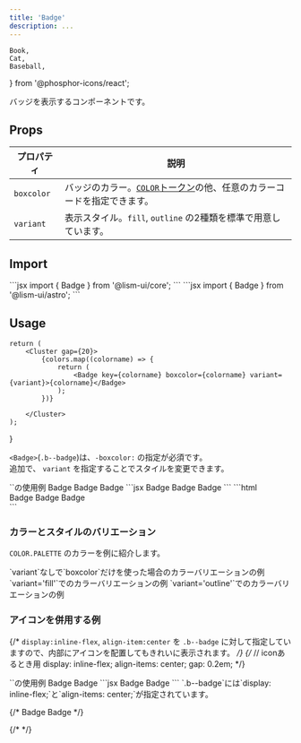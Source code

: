```yaml
---
title: 'Badge'
description: ...
---
```


	Book,
	Cat,
	Baseball,
} from '@phosphor-icons/react';

バッジを表示するコンポーネントです。


## Props

| プロパティ | 説明 |
|---|---|
|`boxcolor`| バッジのカラー。[`COLOR`トークン](/ja/css/tokens/#color)の他、任意のカラーコードを指定できます。|
|`variant`| 表示スタイル。`fill`, `outline` の2種類を標準で用意しています。|


## Import

<Preview>
	<PreviewCode slot='tab' label='React'>
```jsx
import { Badge } from '@lism-ui/core';
```
	</PreviewCode>
	<PreviewCode slot='tab' label='Astro'>
```jsx
import { Badge } from '@lism-ui/astro';
```
	</PreviewCode>
</Preview>


## Usage

	return (
		<Cluster gap={20}>
			{colors.map((colorname) => {
				return (
					<Badge key={colorname} boxcolor={colorname} variant={variant}>{colorname}</Badge>
				);
			})}

		</Cluster>
	);
}


`<Badge>`(`.b--badge`)は、`-boxcolor:` の指定が必須です。  
追加で、 `variant` を指定することでスタイルを変更できます。

<Preview>
	<PreviewTitle>`<Badge>`の使用例</PreviewTitle>
	<PreviewArea p={20} isShadow={0}>
		<Cluster gap={20}>
			<Badge boxcolor='blue'>Badge</Badge>
			<Badge boxcolor='#609e0e'>Badge</Badge>
			<Badge boxcolor='pink' variant='fill'>Badge</Badge>
		</Cluster>
	</PreviewArea>
	<PreviewCode slot='tab' label='React, Astro'>
		```jsx
		<Cluster gap={20}>
			<Badge boxcolor='blue'>Badge</Badge>
			<Badge boxcolor='#609e0e'>Badge</Badge>
			<Badge boxcolor='pink' variant='fill'>Badge</Badge>
		</Cluster>
		```
	</PreviewCode>
	<PreviewCode slot='tab' label='HTML'>
		```html
		<div class="l--cluster -gap:20">
			<span class="b--badge -boxcolor:blue">Badge</span>
			<span class="b--badge -boxcolor:" style="--boxcolor:#609e0e;">Badge</span>
			<span class="b--badge b--badge--fill -boxcolor:pink">Badge</span>
		</div>
		```
	</PreviewCode>
</Preview>



### カラーとスタイルのバリエーション

`COLOR.PALETTE` のカラーを例に紹介します。

<Preview>
	<PreviewTitle>`variant`なしで`boxcolor`だけを使った場合のカラーバリエーションの例</PreviewTitle>
	<PreviewArea p={20} isShadow={0}>
		<ColorDemos colors={['red', 'orange', 'yellow', 'green', 'blue', 'purple', 'pink', 'gray', 'main']}  />
	</PreviewArea>
</Preview>

<Preview>
	<PreviewTitle>`variant='fill'`でのカラーバリエーションの例</PreviewTitle>
	<PreviewArea p={20} isShadow={0}>
		<ColorDemos variant='fill' colors={['red', 'orange', 'yellow', 'green', 'blue', 'purple', 'pink', 'gray', 'main']} />
	</PreviewArea>
</Preview>

<Preview> 
	<PreviewTitle>`variant='outline'`でのカラーバリエーションの例</PreviewTitle>
	<PreviewArea p={20} isShadow={0}>
		<ColorDemos colors={['red', 'orange', 'yellow', 'green', 'blue', 'purple', 'pink', 'gray', 'main']} variant='outline' />
	</PreviewArea>
</Preview>




### アイコンを併用する例

{/* `display:inline-flex`, `align-item:center` を `.b--badge` に対して指定していますので、内部にアイコンを配置してもきれいに表示されます。 */}
	{/* // iconあるとき用
	display: inline-flex;
	align-items: center;
	gap: 0.2em; */}

<Preview>
	<PreviewTitle>`<Icon>`の使用例</PreviewTitle>
	<PreviewArea p={20}>
		<Cluster gap={20}>
			<Badge variant='fill' gap='em2'><Icon icon={Book} size='1.25em'/>Badge</Badge>
			<Badge variant='outline' gap='em2'><Icon icon={Cat} size='1.25em'/>Badge</Badge>
		</Cluster>
	</PreviewArea>
<PreviewCode slot='tab' label='React, Astro'>
```jsx
<Cluster gap={20}>
	<Badge variant='fill' gap='em2'>
		<Icon icon={Book} size='1.25em'/>Badge
	</Badge>
	<Badge variant='outline' gap='em2'>
		<Icon icon={Cat} size='1.25em'/>Badge
	</Badge>
</Cluster>
```
</PreviewCode>
</Preview>

<Callout type='info'>
`.b--badge`には`display: inline-flex;`と`align-items: center;`が指定されています。
</Callout>

{/* <Cluster gap={20}>
	<Badge><Icon isInline icon={Book} /> Badge</Badge>
	<Badge variant='outline'><Icon isInline icon={Cat} /> Badge</Badge>
</Cluster> */}

{/* <Cluster gap={20}>
	<Badge hasIcon p={10} fz='l' variant='fill'><Icon icon={Book} /></Badge>
	<Badge hasIcon p={10} fz='l' variant='outline'><Icon icon={Cat} /></Badge>
	<Badge hasIcon p={10} fz='l' ><Icon icon={Baseball} /></Badge>
</Cluster> */}
